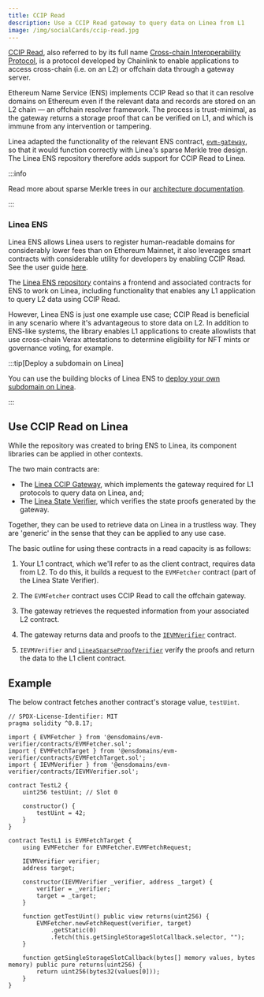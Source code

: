 ```yaml
---
title: CCIP Read
description: Use a CCIP Read gateway to query data on Linea from L1
image: /img/socialCards/ccip-read.jpg
---
```



[CCIP Read](https://eips.ethereum.org/EIPS/eip-3668), also referred to by its full name [Cross-chain Interoperability Protocol](https://chain.link/cross-chain), is a protocol developed by Chainlink to enable applications to access cross-chain (i.e. on an L2) or offchain data through a gateway server.

Ethereum Name Service (ENS) implements CCIP Read so that it can resolve domains on Ethereum even if the relevant data and records are stored on an L2 chain — an offchain resolver framework. The process is trust-minimal, as the gateway returns a storage proof that can be verified on L1, and which is immune from any intervention or tampering.

Linea adapted the functionality of the relevant ENS contract, [`evm-gateway`](https://github.com/ensdomains/evmgateway), so that it would function correctly with Linea's sparse Merkle tree design. The Linea ENS repository therefore adds support for CCIP Read to Linea.

:::info

Read more about sparse Merkle trees in our [architecture documentation](../../../architecture/stack/evm-state-manager/index.mdx).

:::

### Linea ENS

Linea ENS allows Linea users to register human-readable domains for considerably lower fees than on Ethereum Mainnet, it also leverages smart contracts with considerable utility for developers by enabling CCIP Read. See the user guide [here](https://support.linea.build/explore/ens).

The [Linea ENS repository](https://github.com/Consensys/linea-ens) contains a frontend and associated contracts for ENS to work on Linea, including functionality that enables any L1 application to query L2 data using CCIP Read.

However, Linea ENS is just one example use case; CCIP Read is beneficial in any scenario where it's advantageous to store data on L2. In addition to ENS-like systems, the library enables L1 applications to create allowlists that use cross-chain Verax attestations to determine eligibility for NFT mints or governance voting, for example.

:::tip[Deploy a subdomain on Linea]

You can use the building blocks of Linea ENS to [deploy your own subdomain on Linea](../../guides/deploy-subdomain.mdx).

:::

## Use CCIP Read on Linea

While the repository was created to bring ENS to Linea, its component libraries can be applied in other contexts.

The two main contracts are:

- The [Linea CCIP Gateway](https://github.com/Consensys/linea-ens/tree/main/packages/linea-ccip-gateway), which implements the gateway required for L1 protocols to query data on Linea, and;
- The [Linea State Verifier](https://github.com/Consensys/linea-ens/tree/main/packages/linea-state-verifier), which verifies the state proofs generated by the gateway.

Together, they can be used to retrieve data on Linea in a trustless way. They are 'generic' in the sense that they can be applied to any use case.

The basic outline for using these contracts in a read capacity is as follows:

<div className="img-large" style={{ padding: "25px 0" }}>
  <LineaCCIPGraphic alt="Diagram of using CCIP Read to query L2 data on Linea" />
</div>

1. Your L1 contract, which we'll refer to as the client contract, requires data from L2. To do this, it builds a request to the `EVMFetcher` contract (part of the Linea State Verifier).

2. The `EVMFetcher` contract uses CCIP Read to call the offchain gateway.

3. The gateway retrieves the requested information from your associated L2 contract.

4. The gateway returns data and proofs to the [`IEVMVerifier`](https://github.com/Consensys/linea-ens/blob/main/packages/linea-state-verifier/contracts/IEVMVerifier.sol) contract.

5. `IEVMVerifier` and [`LineaSparseProofVerifier`](https://github.com/Consensys/linea-ens/blob/main/packages/linea-state-verifier/contracts/LineaSparseProofVerifier.sol) verify the proofs and return the data to the L1 client contract.

## Example

The below contract fetches another contract's storage value, `testUint`.

```
// SPDX-License-Identifier: MIT
pragma solidity ^0.8.17;

import { EVMFetcher } from '@ensdomains/evm-verifier/contracts/EVMFetcher.sol';
import { EVMFetchTarget } from '@ensdomains/evm-verifier/contracts/EVMFetchTarget.sol';
import { IEVMVerifier } from '@ensdomains/evm-verifier/contracts/IEVMVerifier.sol';

contract TestL2 {
    uint256 testUint; // Slot 0

    constructor() {
        testUint = 42;
    }
}

contract TestL1 is EVMFetchTarget {
    using EVMFetcher for EVMFetcher.EVMFetchRequest;

    IEVMVerifier verifier;
    address target;

    constructor(IEVMVerifier _verifier, address _target) {
        verifier = _verifier;
        target = _target;
    }

    function getTestUint() public view returns(uint256) {
        EVMFetcher.newFetchRequest(verifier, target)
            .getStatic(0)
            .fetch(this.getSingleStorageSlotCallback.selector, "");
    }

    function getSingleStorageSlotCallback(bytes[] memory values, bytes memory) public pure returns(uint256) {
        return uint256(bytes32(values[0]));
    }
}
```
